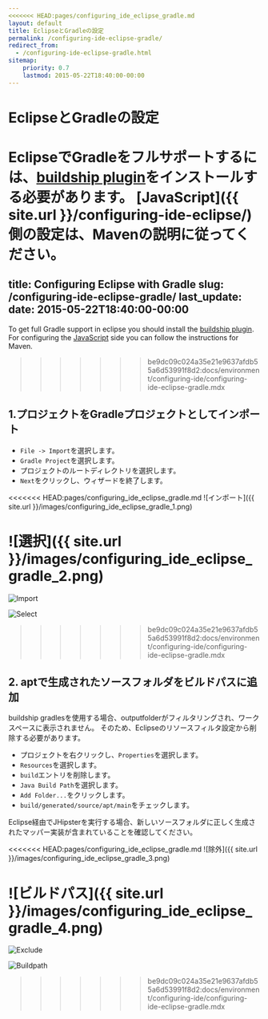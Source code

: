 ```yaml
---
<<<<<<< HEAD:pages/configuring_ide_eclipse_gradle.md
layout: default
title: EclipseとGradleの設定
permalink: /configuring-ide-eclipse-gradle/
redirect_from:
  - /configuring-ide-eclipse-gradle.html
sitemap:
    priority: 0.7
    lastmod: 2015-05-22T18:40:00-00:00
---
```


# <i class="fa fa-keyboard-o"></i> EclipseとGradleの設定

EclipseでGradleをフルサポートするには、[buildship plugin](https://gradle.org/eclipse/)をインストールする必要があります。
[JavaScript]({{ site.url }}/configuring-ide-eclipse/) 側の設定は、Mavenの説明に従ってください。
=======
title: Configuring Eclipse with Gradle
slug: /configuring-ide-eclipse-gradle/
last_update:
  date: 2015-05-22T18:40:00-00:00
---

To get full Gradle support in eclipse you should install the [buildship plugin](https://gradle.org/eclipse/).
For configuring the [JavaScript](/configuring-ide-eclipse) side you can follow the instructions for Maven.

>>>>>>> be9dc09c024a35e21e9637afdb55a6d53991f8d2:docs/environment/configuring-ide/configuring-ide-eclipse-gradle.mdx

## 1.プロジェクトをGradleプロジェクトとしてインポート

- ``File -> Import``を選択します。
- ``Gradle Project``を選択します。
- プロジェクトのルートディレクトリを選択します。
- ``Next``をクリックし、ウィザードを終了します。

<<<<<<< HEAD:pages/configuring_ide_eclipse_gradle.md
![インポート]({{ site.url }}/images/configuring_ide_eclipse_gradle_1.png)

![選択]({{ site.url }}/images/configuring_ide_eclipse_gradle_2.png)
=======
![Import](/images/configuring_ide_eclipse_gradle_1.png)

![Select](/images/configuring_ide_eclipse_gradle_2.png)

>>>>>>> be9dc09c024a35e21e9637afdb55a6d53991f8d2:docs/environment/configuring-ide/configuring-ide-eclipse-gradle.mdx

## 2. aptで生成されたソースフォルダをビルドパスに追加

buildship gradlesを使用する場合、outputfolderがフィルタリングされ、ワークスペースに表示されません。
そのため、Eclipseのリソースフィルタ設定から削除する必要があります。

- プロジェクトを右クリックし、``Properties``を選択します。
- ``Resources``を選択します。
- ``build``エントリを削除します。
- ``Java Build Path``を選択します。
- ``Add Folder...``をクリックします。
- ``build/generated/source/apt/main``をチェックします。

Eclipse経由でJHipsterを実行する場合、新しいソースフォルダに正しく生成されたマッパー実装が含まれていることを確認してください。

<<<<<<< HEAD:pages/configuring_ide_eclipse_gradle.md
![除外]({{ site.url }}/images/configuring_ide_eclipse_gradle_3.png)

![ビルドパス]({{ site.url }}/images/configuring_ide_eclipse_gradle_4.png)
=======
![Exclude](/images/configuring_ide_eclipse_gradle_3.png)

![Buildpath](/images/configuring_ide_eclipse_gradle_4.png)
>>>>>>> be9dc09c024a35e21e9637afdb55a6d53991f8d2:docs/environment/configuring-ide/configuring-ide-eclipse-gradle.mdx
